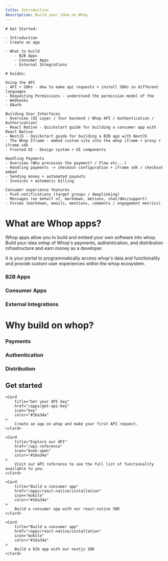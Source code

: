 ```yaml
---
title: Introduction
description: Build your idea on Whop
---
```


```
# Get Started:

- Introduction
- Create an app

- What to build
	- B2B Apps
	- Consumer Apps
	- External Integrations

# Guides:

Using the API
- API + SDKs - How to make api requests + install SDKs in different languages
- Requesting Permissions - understand the permission model of the
- Webhooks
- OAuth

Building User Interfaces
- Overview (UI Layer / Your backend / Whop API / Authentication / Authorization)
- React Native - Quickstart guide for building a consumer app with React Native
- NextJS - Quickstart guide for building a B2B app with NextJS
- The Whop Iframe - embed custom site into the whop iframe + proxy + iframe sdk
- Frosted UI - Design system + UI components

Handling Payments
- Overview (Who processes the payment? / Flow etc...)
- Handling payments -> checkout configuration + iframe sdk / checkout embed
- Sending money + automated payouts
- Invoices + automatic billing

Consumer experience features
- Push notifications (target groups / deeplinking)
- Messages (on behalf of, markdown, metions, chat/dms/support)
- Forums (markdown, emails, mentions, comments / engagement metrics)

```

# What are Whop apps?

Whop apps allow you to build and embed your own software into whop.
Build your idea ontop of Whop's payments, authentication, and distribution infrastructure and
earn money as a developer.

It is your portal to programmatically access whop's data and functionality and provide custom user experiences within the whop ecosystem.

### B2B Apps

### Consumer Apps

### External Integrations

# Why build on whop?

### Payments

### Authentication

### Distribution

## Get started

<CardGroup cols={2}>

    <Card
    	title="Get your API key"
    	href="/apps/get-api-key"
    	icon="key"
    	color="#16a34a"
    >
    	Create an app on whop and make your first API request.
    </Card>

    <Card
    	title="Explore our API"
    	href="/api-reference"
    	icon="book-open"
    	color="#16a34a"
    >
        Visit our API reference to see the full list of functionality available to you.
    </Card>

    <Card
    	title="Build a consumer app"
    	href="/apps/react-native/installation"
    	icon="mobile"
    	color="#16a34a"
    >
        Build a consumer app with our react-native SDK
    </Card>

    <Card
    	title="Build a consumer app"
    	href="/apps/react-native/installation"
    	icon="mobile"
    	color="#16a34a"
    >
        Build a b2b app with our nextjs SDK
    </Card>

</CardGroup>
